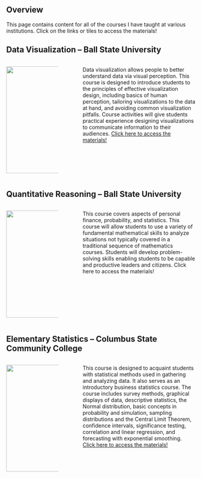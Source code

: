 ## Overview

This page contains content for all of the courses I have taught at various institutions. Click on the links or tiles to access the materials!

## Data Visualization -- Ball State University

::: columns
::: {.column width="30%"}
[![](files/images/data-visualization.png){width="284"}](https://coltongearhart.github.io/dana320/)
:::

::: {.column width="5%"}
:::

::: {.column width="65%"}
Data visualization allows people to better understand data via visual perception. This course is designed to introduce students to the principles of effective visualization design, including basics of human perception, tailoring visualizations to the data at hand, and avoiding common visualization pitfalls. Course activities will give students practical experience designing visualizations to communicate information to their audiences. [Click here to access the materials!](https://coltongearhart.github.io/dana320/)
:::
:::

<!-- ## Probability -- Ball State University -->

<!-- ::: columns -->
<!-- ::: {.column width="30%"} -->
<!-- ![](files/images/probability.png){width="284"} -->
<!-- ::: -->

<!-- ::: {.column width="5%"} -->
<!-- ::: -->

<!-- ::: {.column width="65%"} -->
<!-- The concepts of probability are of great importance in a wide variety of applications. The theory of probability, as the foundation upon which the methods of statistics are based, should command the attention of those who what to understand as well as apply statistical techniques. This course, therefore, is a required course for those who want to major in statistics or actuarial science and is an excellent course for those who are in mathematics, business, and other allied fields. Click here to access the materials! -->
<!-- ::: -->
<!-- ::: -->

<!-- ## Mathematical Statistics -- Ball State University -->

<!-- ::: columns -->
<!-- ::: {.column width="30%"} -->
<!-- ![](files/images/mathematical-statistics.png){width="293"} -->
<!-- ::: -->

<!-- ::: {.column width="5%"} -->
<!-- ::: -->

<!-- ::: {.column width="65%"} -->
<!-- Mathematical statistics is the study of how to deal with data by means of probability models. It grew out of methods for treating data that were obtained by some repetitive operation such as those encountered in games of chance and in industrial processes. These methods soon found application in such diverse fields as medical research, insurance, marketing, agriculture, chemistry, and in industrial experimentation. This course is, therefore, a required course for statistics and actuarial science majors and is an excellent course for those who may need in their work statistical methods at a reasonably sophisticated level. Click here to access the materials! -->
<!-- ::: -->
<!-- ::: -->

## Quantitative Reasoning -- Ball State University

::: columns
::: {.column width="30%"}
![](files/images/quantitative-reasoning.png){width="285"}
:::

::: {.column width="5%"}
:::

::: {.column width="65%"}
This course covers aspects of personal finance, probability, and statistics. This course will allow students to use a variety of fundamental mathematical skills to analyze situations not typically covered in a traditional sequence of mathematics courses. Students will develop problem-solving skills enabling students to be capable and productive leaders and citizens. Click here to access the materials!
:::
:::

## Elementary Statistics -- Columbus State Community College

::: columns
::: {.column width="30%"}
[![](files/images/elementary-statistics.png){width="284"}](https://coltongearhart.github.io/elementary-stats/)
:::

::: {.column width="5%"}
:::

::: {.column width="65%"}
This course is designed to acquaint students with statistical methods used in gathering and analyzing data. It also serves as an introductory business statistics course. The course includes survey methods, graphical displays of data, descriptive statistics, the Normal distribution, basic concepts in probability and simulation, sampling distributions and the Central Limit Theorem, confidence intervals, significance testing, correlation and linear regression, and forecasting with exponential smoothing. [Click here to access the materials!](https://coltongearhart.github.io/elementary-stats)
:::
:::

